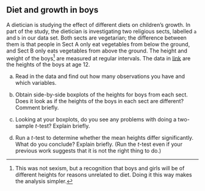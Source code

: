 ##  Diet and growth in boys


 A dietician is studying the effect of
different diets on children's growth. In part of the study, the
dietician is investigating two religious sects, labelled `a`
and `b` in our data set. Both sects are vegetarian; the
difference between them is that people in Sect A only eat vegetables
from below the ground, and Sect B only eats vegetables from above the
ground. The height and weight of the boys^[This was not sexism, but a recognition that boys and girls will be of different heights for reasons unrelated to diet. Doing it this way makes the analysis simpler.] are measured at regular
intervals. The data in
[link](http://ritsokiguess.site/datafiles/kids-diet.txt) are the
heights of the boys at age 12.



(a) Read in the data and find out how many observations you have
and which variables.



(b) Obtain side-by-side boxplots of the heights for boys from
each sect. Does it look as if the heights of the boys in each sect
are different? Comment briefly. 



(c) Looking at your boxplots, do you see any problems with
doing a two-sample $t$-test? Explain briefly.



(d) Run a $t$-test to determine whether the mean heights differ
significantly. What do you conclude? Explain briefly. (Run the
$t$-test even if your previous work suggests that it is not the
right thing to do.)






